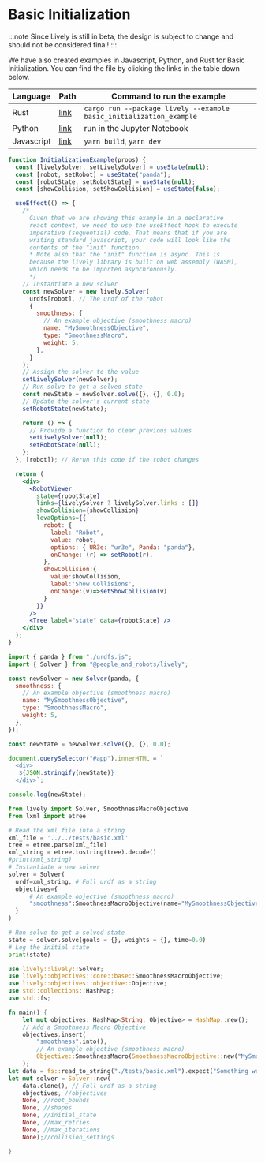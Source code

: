 # Basic Initialization


:::note
Since Lively is still in beta, the design is subject to change and should not be considered final!
:::

We have also created examples in Javascript, Python, and Rust for Basic Initialization. You can find the file by clicking the links in the table down below.

| Language   | Path                                                                                                               | Command to run the example                                          |
| ---------- | ------------------------------------------------------------------------------------------------------------------ | ------------------------------------------------------------------- |
| Rust       | [link](https://github.com/Wisc-HCI/lively/blob/master/examples/rust_examples/basic_initialization_example.rs)      | `cargo run --package lively --example basic_initialization_example` |
| Python     | [link](https://github.com/Wisc-HCI/lively/blob/master/examples/python_examples/basic_initialization_example.ipynb) | run in the Jupyter Notebook                                         |
| Javascript | [link](https://github.com/Wisc-HCI/lively/tree/master/examples/js_examples/basic_initialization)                   | `yarn build`, `yarn dev`                                            |

<Tabs>
  <TabItem value="jsx" label="Live">

```jsx live
function InitializationExample(props) {
  const [livelySolver, setLivelySolver] = useState(null);
  const [robot, setRobot] = useState("panda");
  const [robotState, setRobotState] = useState(null);
  const [showCollision, setShowCollision] = useState(false);

  useEffect(() => {
    /* 
      Given that we are showing this example in a declarative
      react context, we need to use the useEffect hook to execute
      imperative (sequential) code. That means that if you are
      writing standard javascript, your code will look like the
      contents of the "init" function.
      * Note also that the "init" function is async. This is
      because the lively library is built on web assembly (WASM),
      which needs to be imported asynchronously.
      */
    // Instantiate a new solver
    const newSolver = new lively.Solver(
      urdfs[robot], // The urdf of the robot
      {
        smoothness: {
          // An example objective (smoothness macro)
          name: "MySmoothnessObjective",
          type: "SmoothnessMacro",
          weight: 5,
        },
      }
    );
    // Assign the solver to the value
    setLivelySolver(newSolver);
    // Run solve to get a solved state
    const newState = newSolver.solve({}, {}, 0.0);
    // Update the solver's current state
    setRobotState(newState);

    return () => {
      // Provide a function to clear previous values
      setLivelySolver(null);
      setRobotState(null);
    };
  }, [robot]); // Rerun this code if the robot changes

  return (
    <div>
      <RobotViewer
        state={robotState}
        links={livelySolver ? livelySolver.links : []}
        showCollision={showCollision}
        levaOptions={{
          robot: {
            label: "Robot",
            value: robot,
            options: { UR3e: "ur3e", Panda: "panda"},
            onChange: (r) => setRobot(r),
          },
          showCollision:{
            value:showCollision,
            label:'Show Collisions',
            onChange:(v)=>setShowCollision(v)
          }
        }}
      />
      <Tree label="state" data={robotState} />
    </div>
  );
}
```

  </TabItem>

  <TabItem value="js" label="Javascript">

```js
import { panda } from "./urdfs.js";
import { Solver } from "@people_and_robots/lively";

const newSolver = new Solver(panda, {
  smoothness: {
    // An example objective (smoothness macro)
    name: "MySmoothnessObjective",
    type: "SmoothnessMacro",
    weight: 5,
  },
});

const newState = newSolver.solve({}, {}, 0.0);

document.querySelector("#app").innerHTML = `
  <div>
   ${JSON.stringify(newState)}
  </div>`;

console.log(newState);
```

  </TabItem>

  <TabItem value="py" label="Python">

```py
from lively import Solver, SmoothnessMacroObjective
from lxml import etree

# Read the xml file into a string
xml_file = '../../tests/basic.xml'
tree = etree.parse(xml_file)
xml_string = etree.tostring(tree).decode()
#print(xml_string)
# Instantiate a new solver
solver = Solver(
  urdf=xml_string, # Full urdf as a string
  objectives={
      # An example objective (smoothness macro)
      "smoothness":SmoothnessMacroObjective(name="MySmoothnessObjective",weight=5,joints=True,origin=False,links=True)
  }
)

# Run solve to get a solved state
state = solver.solve(goals = {}, weights = {}, time=0.0)
# Log the initial state
print(state)
```

  </TabItem>

  <TabItem value="rs" label="Rust">

```rust
use lively::lively::Solver;
use lively::objectives::core::base::SmoothnessMacroObjective;
use lively::objectives::objective::Objective;
use std::collections::HashMap;
use std::fs;

fn main() {
    let mut objectives: HashMap<String, Objective> = HashMap::new();
    // Add a Smoothness Macro Objective
    objectives.insert(
        "smoothness".into(),
        // An example objective (smoothness macro)
        Objective::SmoothnessMacro(SmoothnessMacroObjective::new("MySmoothnessObjective".to_string(), 5.0, true,false,false))
    );
let data = fs::read_to_string("./tests/basic.xml").expect("Something went wrong reading the file");
let mut solver = Solver::new(
    data.clone(), // Full urdf as a string
    objectives, //objectives
    None, //root_bounds
    None, //shapes
    None, //initial_state
    None, //max_retries
    None, //max_iterations
    None);//collision_settings

}

```

  </TabItem>

</Tabs>
